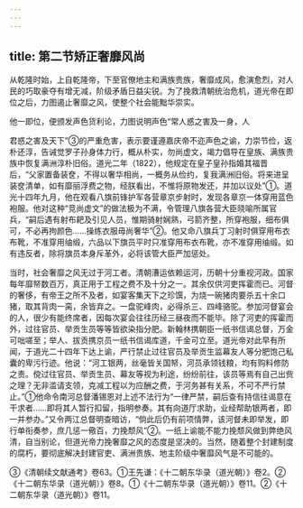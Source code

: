```yaml
---
---
---
```

title: 第二节矫正奢靡风尚
---



从乾隆时始，上自乾隆帝，下至官僚地主和满族贵族，奢靡成风，愈演愈烈，对人民的巧取豪夺有增无减，阶级矛盾日益尖锐。为了挽救清朝统治危机，道光帝在即位之后，力图遏止奢靡之风，使整个社会能黜华崇实。

他一即位，便颁发声色货利论，力图说明声色“常人惑之害及一身，人

君惑之害及天下”③的严重危害，表示要谨遵嘉庆帝不迩声色之谕，力崇节俭，返朴还淳，告诫觉罗子孙身体力行，概从朴实，勿尚虚文，竭力倡导在皇族、满族贵族中恢复满洲淳朴旧俗。道光二年（1822），他规定在皇子皇孙指婚其福晋后，“父家置备装奁，不得以奢华相尚，一概务从俭约，复我满洲旧俗。将来进呈装奁清单，如有靡丽浮费之物，经朕看出，不惟将原物发还，并加以议处”①。道光十四年九月，他在观看八旗前锋护军各营章京步射时，发现各章京一体穿用蓝色袍服。他对这种“竞尚虚文”的做法极为不满，令管理八旗各营大臣晓喻所属官兵，“嗣后遇有射布耙及引见人员，惟期骑射娴熟，弓箭齐整，所穿袍服，细布俱可，不必再拘颜色……操练衣服毋尚奢华”②。他又命八旗兵丁习射时俱穿用布衣布靴，不准穿用䌷缎，六品以下旗员平时只准穿用布衣布靴，亦不准穿用䌷缎。如有违反者，除将旗员本身斥革外，必将该管大臣严加惩处。

当时，社会奢靡之风无过于河工者。清朝漕运依赖运河，历朝十分重视河政。国家每年靡帑数百万，真正用于工程之费不及十分之一。其余仅供河吏挥霍而已。河督的奢侈，有帝王之所不及者，如宴客集天下之珍馔，为烧一碗猪肉要杀五十余口猪，取其背肉一脔，余皆弃之。一盘驼峰肉，必得杀三、四峰骆驼。参加河督宴会的人，很少有能终席者，因每次宴会往往历经三昼夜而不能毕。除了河吏的挥霍而外，过往官员、举贡生员等等皆欲染指分肥。新翰林携朝臣一纸书信谒总督，万金可咄嗟至；举人、拔贡携京员一纸书信谒库道，千金可立至。道光帝对此早有所闻，于道光二十四年下达上谕，严行禁止过往官员及举贡生监幕友人等分肥饱己私囊的卑污行迹。他说：“河工银两，丝毫皆关国帑，河员承领钱粮，均有购料修防之责。傥过往官员、举贡生员、幕友等视为利途，纷纷前往，该员等焉有自己出赀之理？无非滥请支领，克减工程以为应酬之费，于河务甚有关系，不可不严行禁止。”①他命令南河总督潘锡恩对上述不法行为“一律严禁，嗣后查有持信往谒意在干求者……即将其人暂行扣留，指明参奏。其有向道厅求助，业经帮助银两者，即一并参办。”又令两江总督明查暗访，“倘此后仍有前项情弊，该河督未即举发，即行单衔奏参，庶几惩一儆百，力挽颓风”②。一纸上谕能不能力挽颓风做到弊绝风清，自当别论，但道光帝力挽奢靡之风的态度是坚决的。当然，随着整个封建制度的腐朽，要彻底解决封建官吏、满洲贵族、地主阶级中奢靡风气是不可能的。

③《清朝续文献通考》卷63。①王先谦：《十二朝东华录（道光朝）》卷2。②《十二朝东华录（道光朝）》卷8。①《十二朝东华录（道光朝）》卷11。②《十二朝东华录（道光朝）》卷11。